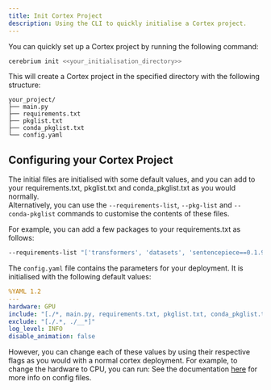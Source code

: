 ```yaml
---
title: Init Cortex Project
description: Using the CLI to quickly initialise a Cortex project.
---
```


You can quickly set up a Cortex project by running the following command:

```bash
cerebrium init <<your_initialisation_directory>>
```

This will create a Cortex project in the specified directory with the following structure:

```
your_project/
├── main.py
├── requirements.txt
├── pkglist.txt
├── conda_pkglist.txt
└── config.yaml
```

## Configuring your Cortex Project

The initial files are initialised with some default values, and you can add to your requirements.txt, pkglist.txt and conda_pkglist.txt as you would normally.  
Alternatively, you can use the `--requirements-list`, `--pkg-list` and `--conda-pkglist` commands to customise the contents of these files.

For example, you can add a few packages to your requirements.txt as follows:

```bash
--requirements-list "['transformers', 'datasets', 'sentencepiece==0.1.97']"
```

The `config.yaml` file contains the parameters for your deployment.
It is initialised with the following default values:

```yaml
%YAML 1.2
---
hardware: GPU
include: "[./*, main.py, requirements.txt, pkglist.txt, conda_pkglist.txt]"
exclude: "[./.*, ./__*]"
log_level: INFO
disable_animation: false
```

However, you can change each of these values by using their respective flags as you would with a normal cortex deployment. For example, to change the hardware to CPU, you can run:
See the documentation [here](/cerebrium/cortex/advanced-functionality/config-files) for more info on config files.

